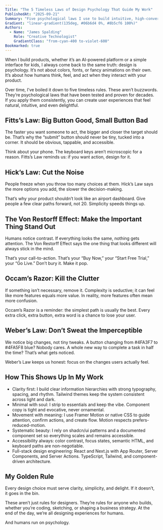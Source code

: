 ```yaml
---
Title: "The 5 Timeless Laws of Design Psychology That Guide My Work"
PublishedAt: "2025-09-21"
Summary: "Five psychological laws I use to build intuitive, high-conversion products: Fitts, Hick, Von Restorff, Occam, Weber."
Gradient: "linear-gradient(135deg, #06b6d4 0%, #8b5cf6 100%)"
Authors:
  - Name: "James Spalding"
    Role: "Creative Technologist"
    GradientClass: "from-cyan-400 to-violet-600"
Bookmarked: true
---
```


When I build products, whether it’s an AI-powered platform or a simple interface for kids, I always come back to the same truth: design is psychology. It’s not about colors, fonts, or fancy animations on their own. It’s about how humans think, feel, and act when they interact with your product.

Over time, I’ve boiled it down to five timeless rules. These aren’t buzzwords. They’re psychological laws that have been tested and proven for decades. If you apply them consistently, you can create user experiences that feel natural, intuitive, and even delightful.

## Fitts’s Law: Big Button Good, Small Button Bad

The faster you want someone to act, the bigger and closer the target should be. That’s why the “submit” button should never be tiny, tucked into a corner. It should be obvious, tappable, and accessible.

Think about your phone. The keyboard keys aren’t microscopic for a reason. Fitts’s Law reminds us: if you want action, design for it.

## Hick’s Law: Cut the Noise

People freeze when you throw too many choices at them. Hick’s Law says the more options you add, the slower the decision-making.

That’s why your product shouldn’t look like an airport dashboard. Give people a few clear paths forward, not 20. Simplicity speeds things up.

## The Von Restorff Effect: Make the Important Thing Stand Out

Humans notice contrast. If everything looks the same, nothing gets attention. The Von Restorff Effect says the one thing that looks different will always stick in the mind.

That’s your call-to-action. That’s your “Buy Now,” your “Start Free Trial,” your “Go Live.” Don’t bury it. Make it pop.

## Occam’s Razor: Kill the Clutter

If something isn’t necessary, remove it. Complexity is seductive; it can feel like more features equals more value. In reality, more features often mean more confusion.

Occam’s Razor is a reminder: the simplest path is usually the best. Every extra click, extra button, extra word is a chance to lose your user.

## Weber’s Law: Don’t Sweat the Imperceptible

We notice big changes, not tiny tweaks. A button changing from #4FA3F7 to #4FA5F8 blue? Nobody cares. A whole new way to complete a task in half the time? That’s what gets noticed.

Weber’s Law keeps us honest: focus on the changes users actually feel.

## How This Shows Up In My Work

- Clarity first: I build clear information hierarchies with strong typography, spacing, and rhythm. Tailwind themes keep the system consistent across light and dark.
- Minimal with soul: I strip to essentials and keep the vibe. Component copy is tight and evocative, never ornamental.
- Movement with meaning: I use Framer Motion or native CSS to guide attention, confirm actions, and create flow. Motion respects prefers-reduced-motion.
- Systematic beauty: I rely on shadcn/ui patterns and a documented component set so everything scales and remains accessible.
- Accessibility always: color contrast, focus states, semantic HTML, and keyboard paths are non-negotiable.
- Full-stack design engineering: React and Next.js with App Router, Server Components, and Server Actions. TypeScript, Tailwind, and component-driven architecture.

## My Golden Rule

Every design choice must serve clarity, simplicity, and delight. If it doesn’t, it goes in the bin.

These aren’t just rules for designers. They’re rules for anyone who builds, whether you’re coding, sketching, or shaping a business strategy. At the end of the day, we’re all designing experiences for humans.

And humans run on psychology.
